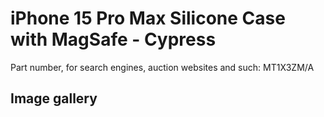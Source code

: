 # iPhone 15 Pro Max Silicone Case with MagSafe - Cypress

Part number, for search engines, auction websites and such: MT1X3ZM/A

## Image gallery

<div style={{ width: "768px" }}>
  <GalleryComponent
    images={[
      {
        original: "/everysource/MT1X3",
        thumbnail: "/everypreview/MT1X3",
      },
      {
        original: "/everysource/MT1X3_AV1",
        thumbnail: "/everypreview/MT1X3_AV1",
      },
      {
        original: "/everysource/MT1X3_AV2",
        thumbnail: "/everypreview/MT1X3_AV2",
      },
      {
        original: "/everysource/MT1X3_AV3",
        thumbnail: "/everypreview/MT1X3_AV3",
      }
    ]}
  />
</div>